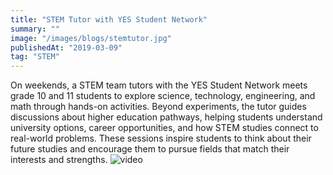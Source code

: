 ```yaml
---
title: "STEM Tutor with YES Student Network"
summary: ""
image: "/images/blogs/stemtutor.jpg"
publishedAt: "2019-03-09"
tag: "STEM"
---
```


On weekends, a STEM team tutors with the YES Student Network meets grade 10 and 11 students to explore science, technology, engineering, and math through hands-on activities. Beyond experiments, the tutor guides discussions about higher education pathways, helping students understand university options, career opportunities, and how STEM studies connect to real-world problems. These sessions inspire students to think about their future studies and encourage them to pursue fields that match their interests and strengths.
![video](https://www.youtube.com/watch?v=NOvyQ-eMVZ0)